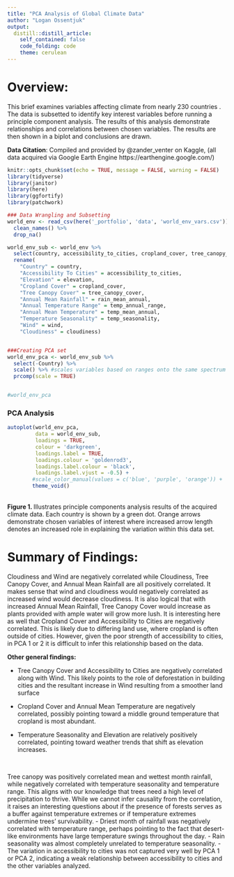 ```yaml
---
title: "PCA Analysis of Global Climate Data"
author: "Logan Ossentjuk"
output:
  distill::distill_article:
    self_contained: false
    code_folding: code
    theme: cerulean
---
```


# Overview: 
This brief examines variables affecting climate from nearly 230 countries . The data is subsetted to identify key interest variables before running a principle component analysis. The results of this analysis demonstrate relationships and correlations between chosen variables. The results are then shown in a biplot and conclusions are drawn. 

**Data Citation**: Compiled and provided by @zander_venter on Kaggle, (all data acquired via Google Earth Engine https://earthengine.google.com/)

```r
knitr::opts_chunk$set(echo = TRUE, message = FALSE, warning = FALSE)
library(tidyverse)
library(janitor)
library(here)
library(ggfortify)
library(patchwork)
```

```r
### Data Wrangling and Subsetting
world_env <- read_csv(here('_portfolio', 'data', 'world_env_vars.csv')) %>% 
  clean_names() %>% 
  drop_na()

world_env_sub <- world_env %>% 
  select(country, accessibility_to_cities, cropland_cover, tree_canopy_cover, rain_mean_annual,temp_annual_range, temp_mean_annual, temp_seasonality, wind, cloudiness, elevation) %>% 
  rename(
    "Country" = country,
    "Accessibility To Cities" = accessibility_to_cities,
    "Elevation" = elevation,
    "Cropland Cover" = cropland_cover,
    "Tree Canopy Cover" = tree_canopy_cover,
    "Annual Mean Rainfall" = rain_mean_annual,
    "Annual Temperature Range" = temp_annual_range,
    "Annual Mean Temperature" = temp_mean_annual,
    "Temperature Seasonality" = temp_seasonality,
    "Wind" = wind, 
    "Cloudiness" = cloudiness)


###Creating PCA set
world_env_pca <- world_env_sub %>% 
  select(-Country) %>% 
  scale() %>% #scales variables based on ranges onto the same spectrum
  prcomp(scale = TRUE)


#world_env_pca
```

### PCA Analysis 
```r
autoplot(world_env_pca, 
         data = world_env_sub, 
         loadings = TRUE,
         colour = 'darkgreen',
         loadings.label = TRUE,
         loadings.colour = 'goldenrod3',
         loadings.label.colour = 'black',
         loadings.label.vjust = -0.5) + 
        #scale_color_manual(values = c('blue', 'purple', 'orange')) +
        theme_void()
```
<br> 
**Figure 1. **  Illustrates principle components analysis results of the acquired climate data. Each country is shown by a green dot. Orange arrows demonstrate chosen variables of interest where increased arrow length denotes an increased role in explaining the variation within this data set. 


# Summary of Findings: 
Cloudiness and Wind are negatively correlated while Cloudiness, Tree Canopy Cover, and Annual Mean Rainfall are all positively correlated. It makes sense that wind and cloudiness would negatively correlated as increased wind would decrease cloudiness. It is also logical that with increased Annual Mean Rainfall, Tree Canopy Cover would increase as plants provided with ample water will grow more lush. It is interesting here as well that Cropland Cover and Accessibility to Cities are negatively correlated. This is likely due to differing land use, where cropland is often outside of cities. However, given the poor strength of accessibility to cities, in PCA 1 or 2 it is difficult to infer this relationship based on the data. 

**Other general findings: **

- Tree Canopy Cover and Accessibility to Cities are negatively correlated along with Wind. This likely points to the role of deforestation in building cities and the resultant increase in Wind resulting from a smoother land surface
<br>

- Cropland Cover and Annual Mean Temperature are negatively correlated, possibly pointing toward a middle ground temperature that cropland is most abundant. 
<br>

- Temperature Seasonality and Elevation are relatively positively correlated, pointing toward weather trends that shift as elevation increases. 

<br>

 Tree canopy was positively correlated mean and wettest month rainfall, while negatively correlated with temperature seasonality and temperature range. This aligns with our knowledge that trees need a high level of precipitation to thrive. While we cannot infer causality from the correlation, it raises an interesting questions about if the presence of forests serves as a buffer against temperature extremes or if temperature extremes undermine trees' survivability.
- Driest month of rainfall was negatively correlated with temperature range, perhaps pointing to the fact that desert-like environments have large temperature swings throughout the day.
- Rain seasonality was almost completely unrelated to temperature seasonality.
- The variation in accessibility to cities was not captured very well by PCA 1 or PCA 2, indicating a weak relationship between accessibility to cities and the other variables analyzed.